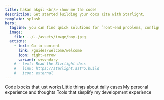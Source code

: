```yaml
---
title: hakan akgül <br/> show me the code!
description: Get started building your docs site with Starlight.
template: splash
hero:
  tagline: you can find quick solutions for front-end problems, configurations, tools...
  image:
    file: ../../assets/image/boy.jpeg
  actions:
    - text: Go to content
      link: /guides/welcome/welcome
      icon: right-arrow
      variant: secondary
    # - text: Read the Starlight docs
    #   link: https://starlight.astro.build
    #   icon: external
---
```



<CardGrid>
	<Card title="Snippets" icon="magnifier">
		Code blocks that just works
	</Card>
	<Card title="Today I Learned" icon="information">
		Little things about daily cases
	</Card>
	<Card title="Blog" icon="open-book">
		My personal experience and thoughts
	</Card>
	<Card title="Apps, Extensions, Plugins" icon="setting">
		Tools that simplify my development experience
	</Card>
</CardGrid>
